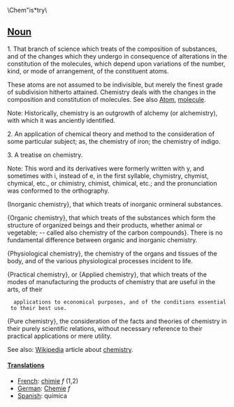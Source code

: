 \Chem"is*try\ 

==[[Noun]]==

1. That branch of science which treats of the composition of substances, and of the changes which they undergo in consequence of alterations in the constitution of the  molecules, which depend upon variations of the number,   kind, or mode of arrangement, of the constituent atoms.

These atoms are not assumed to be indivisible, but merely the finest grade of subdivision hitherto attained. Chemistry deals with the changes in the composition and constitution of molecules. See also [[Atom]], [[molecule]].

Note: Historically, chemistry is an outgrowth of alchemy (or alchemistry), with which it was anciently identified.

2. An application of chemical theory and method to the consideration of some particular subject; as, the chemistry of iron; the chemistry of indigo.

3. A treatise on chemistry.

Note: This word and its derivatives were formerly written with y, and sometimes with i, instead of e, in the first syllable, chymistry, chymist, chymical, etc., or chimistry, chimist, chimical, etc.; and the pronunciation was conformed to the orthography.

(Inorganic chemistry}, that which treats of inorganic ormineral substances.

{Organic chemistry}, that which treats of the substances which form the structure of organized beings and their products, whether animal or vegetable; -- called also chemistry of the carbon compounds}. There is no fundamental difference between organic and inorganic chemistry.

{Physiological chemistry}, the chemistry of the organs and tissues of the body, and of the various physiological processes incident to life.

{Practical chemistry}, or {Applied chemistry}, that which treats of the modes of manufacturing the products of chemistry that are useful in the arts, of their
   applications to economical purposes, and of the conditions essential to their best use.

{Pure chemistry}, the consideration of the facts and theories of chemistry in their purely scientific relations, without necessary reference to their practical applications or mere utility.


See also: [[Wikipedia]] article about [[w:chemistry|chemistry]].

====[[Translation]]s====
*[[French]]: [[chimie]] ''f'' (1,2)
*[[German]]: [[Chemie]] ''f''
*[[Spanish]]: química